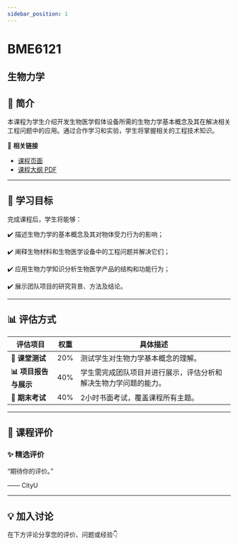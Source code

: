 ```yaml
---
sidebar_position: 1
---
```


# BME6121
## 生物力学

## **📘 简介**
本课程为学生介绍开发生物医学假体设备所需的生物力学基本概念及其在解决相关工程问题中的应用。通过合作学习和实验，学生将掌握相关的工程技术知识。

🔗 **相关链接**
- [课程页面](https://www.cityu.edu.hk/catalogue/pg/202526/course/BME6121.htm)
- [课程大纲 PDF](https://www.cityu.edu.hk/catalogue/pg/202526/course/BME6121.pdf)

---

## **🎯 学习目标**

完成课程后，学生将能够：

✔️ 描述生物力学的基本概念及其对物体受力行为的影响；

✔️ 阐释生物材料和生物医学设备中的工程问题并解决它们；

✔️ 应用生物力学知识分析生物医学产品的结构和功能行为；

✔️ 展示团队项目的研究背景、方法及结论。

---

## **📊 评估方式**

| **评估项目**          | **权重** | **具体描述**                                                                                     |
|----------------------|---------|-----------------------------------------------------------------------------------------------|
| **📝 课堂测试**        | 20%     | 测试学生对生物力学基本概念的理解。                                                               |
| **📊 项目报告与展示**   | 40%     | 学生需完成团队项目并进行展示，评估分析和解决生物力学问题的能力。                                   |
| **📄 期末考试**        | 40%     | 2小时书面考试，覆盖课程所有主题。                                                                 |

---

## **💬 课程评价**

### ✨ **精选评价**
<div className={commentStyles.commentBox}>
    <p className={commentStyles.commentText}>
        “期待你的评价。”
    </p>
    <p className={commentStyles.commentAuthor}>—— CityU</p>
</div>

---

## **💡 加入讨论**

在下方评论分享您的评价、问题或经验👇
<Utterances />
